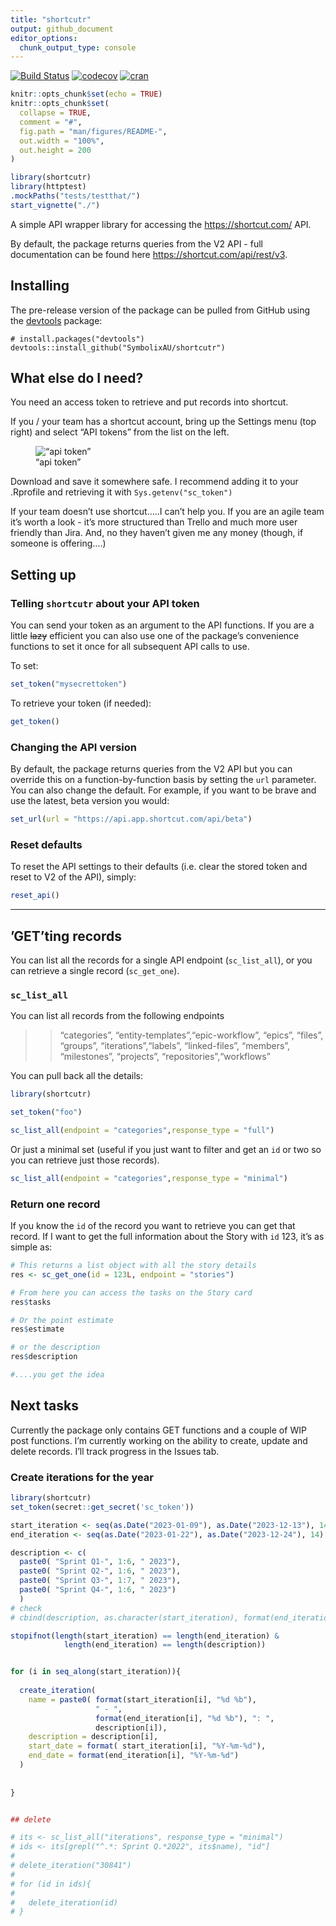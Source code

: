 ```yaml
---
title: "shortcutr"
output: github_document
editor_options: 
  chunk_output_type: console
---
```


[![Build Status](https://travis-ci.org/SymbolixAU/shortcutr.png?branch=master)](https://travis-ci.org/SymbolixAU/shortcutr)  [![codecov](https://codecov.io/gh/SymbolixAU/shortcutr/branch/master/graph/badge.svg)](https://codecov.io/gh/SymbolixAU/shortcutr)
[![cran](https://www.r-pkg.org/badges/version-last-release/shortcutr)](https://cran.r-project.org/package=shortcutr)

```r
knitr::opts_chunk$set(echo = TRUE)
knitr::opts_chunk$set(
  collapse = TRUE,
  comment = "#",
  fig.path = "man/figures/README-",
  out.width = "100%",
  out.height = 200
)
```

```r
library(shortcutr)
library(httptest)
.mockPaths("tests/testthat/")
start_vignette("./")

```

A simple API wrapper library for accessing the [https://shortcut.com/](https://shortcut.com/) API. 

By default, the package returns queries from the V2 API - full documentation can be found here [https://shortcut.com/api/rest/v3](https://shortcut.com/api/rest/v3). 

## Installing

<!-- If you're putting `shortcutr` on CRAN, it can be installed with

    install.packages("shortcutr") -->

The pre-release version of the package can be pulled from GitHub using the [devtools](https://github.com/r-lib/devtools) package:

    # install.packages("devtools")
    devtools::install_github("SymbolixAU/shortcutr")

## What else do I need?

You need an access token to retrieve and put records into shortcut. 

If you / your team has a shortcut account, bring up the Settings menu (top right) and select "API tokens" from the list on the left.  

!["api token"](man/figures/shortcut_api_token.png)

Download and save it somewhere safe.  I recommend adding it to your .Rprofile and retrieving it with `Sys.getenv("sc_token")`

If your team doesn't use shortcut.....I can't help you.  If you are an agile team it's worth a look - it's more structured than Trello and much more user friendly than Jira.  And, no they haven't given me any money (though, if someone is offering....)

## Setting up

### Telling `shortcutr` about your API token

You can send your token as an argument to the API functions. 
If you are a little ~~lazy~~ efficient you can also use one of the package's convenience functions to set it once for all subsequent API calls to use.

To set: 

```r

set_token("mysecrettoken")

```

To retrieve your token (if needed):

```r

get_token()

```

### Changing the API version

By default, the package returns queries from the V2 API but you can override this on a function-by-function basis by setting the `url` parameter.  You can also change the default.  For example, if you want to be brave and use the latest, beta version you would:

```r

set_url(url = "https://api.app.shortcut.com/api/beta")

```

### Reset defaults

To reset the API settings to their defaults (i.e. clear the stored token and reset to V2 of the API), simply:

```r

reset_api()

```

---

## 'GET'ting records

You can list all the records for a single API endpoint (`sc_list_all`), or you can retrieve a single record (`sc_get_one`).

### `sc_list_all`

You can list all records from the following endpoints


>> "categories", "entity-templates","epic-workflow", "epics", "files", "groups", "iterations","labels", "linked-files", "members", "milestones", "projects", "repositories","workflows"


You can pull back all the details:

```r
library(shortcutr)

set_token("foo")

sc_list_all(endpoint = "categories",response_type = "full")

```

Or just a minimal set (useful if you just want to filter and get an `id` or two so you can retrieve just those records).

```r

sc_list_all(endpoint = "categories",response_type = "minimal")

```

### Return one record

If you know the `id` of the record you want to retrieve you can get that record.  If I want to get the full information about the Story with `id` 123, it's as simple as:

```r
# This returns a list object with all the story details
res <- sc_get_one(id = 123L, endpoint = "stories")

# From here you can access the tasks on the Story card
res$tasks

# Or the point estimate
res$estimate

# or the description
res$description

#....you get the idea

```


## Next tasks

Currently the package only contains GET functions and a couple of WIP post functions.  I'm currently working on the ability to create, update and delete records.  I'll track progress in the Issues tab.


### Create iterations for the year

```r

library(shortcutr)
set_token(secret::get_secret('sc_token'))

start_iteration <- seq(as.Date("2023-01-09"), as.Date("2023-12-13"), 14)
end_iteration <- seq(as.Date("2023-01-22"), as.Date("2023-12-24"), 14)

description <- c(
  paste0( "Sprint Q1-", 1:6, " 2023"),
  paste0( "Sprint Q2-", 1:6, " 2023"),
  paste0( "Sprint Q3-", 1:7, " 2023"),
  paste0( "Sprint Q4-", 1:6, " 2023")
  )
# check
# cbind(description, as.character(start_iteration), format(end_iteration))

stopifnot(length(start_iteration) == length(end_iteration) & 
            length(end_iteration) == length(description))


for (i in seq_along(start_iteration)){
  
  create_iteration(
    name = paste0( format(start_iteration[i], "%d %b"), 
                   " - ",
                   format(end_iteration[i], "%d %b"), ": ",
                   description[i]),
    description = description[i],
    start_date = format( start_iteration[i], "%Y-%m-%d"),
    end_date = format(end_iteration[i], "%Y-%m-%d")
  )
  
  
}


## delete

# its <- sc_list_all("iterations", response_type = "minimal")
# ids <- its[grepl("^.*: Sprint Q.*2022", its$name), "id"]
# 
# delete_iteration("30841")
# 
# for (id in ids){
#   
#   delete_iteration(id)
# }

```